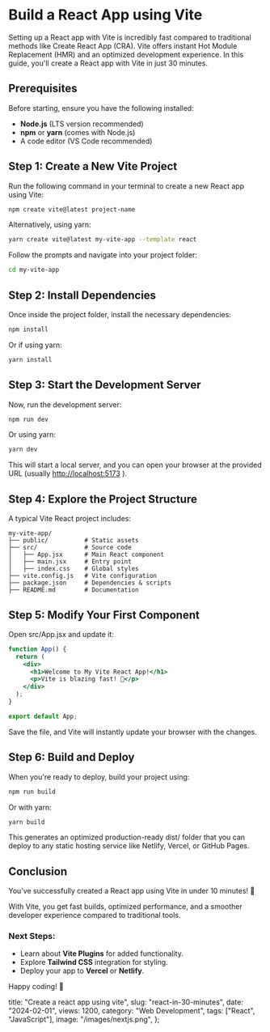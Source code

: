 # Build a React App using Vite

Setting up a React app with Vite is incredibly fast compared to traditional methods like Create React App (CRA). Vite offers instant Hot Module Replacement (HMR) and an optimized development experience. In this guide, you'll create a React app with Vite in just 30 minutes.

## Prerequisites

Before starting, ensure you have the following installed:

- **Node.js** (LTS version recommended)
- **npm** or **yarn** (comes with Node.js)
- A code editor (VS Code recommended)

## Step 1: Create a New Vite Project

Run the following command in your terminal to create a new React app using Vite:

```sh
npm create vite@latest project-name
```

Alternatively, using yarn:

```sh
yarn create vite@latest my-vite-app --template react
```

Follow the prompts and navigate into your project folder:

```sh
cd my-vite-app
```

## Step 2: Install Dependencies

Once inside the project folder, install the necessary dependencies:

```sh
npm install
```

Or if using yarn:

```sh
yarn install
```

## Step 3: Start the Development Server

Now, run the development server:

```sh
npm run dev
```

Or using yarn:

```sh
yarn dev
```

This will start a local server, and you can open your browser at the provided URL (usually [http://localhost:5173](http://localhost:5173) ).

## Step 4: Explore the Project Structure

A typical Vite React project includes:

```
my-vite-app/
├── public/          # Static assets
├── src/             # Source code
│   ├── App.jsx      # Main React component
│   ├── main.jsx     # Entry point
│   ├── index.css    # Global styles
├── vite.config.js   # Vite configuration
├── package.json     # Dependencies & scripts
├── README.md        # Documentation
```

## Step 5: Modify Your First Component

Open src/App.jsx and update it:

```jsx
function App() {
  return (
    <div>
      <h1>Welcome to My Vite React App!</h1>
      <p>Vite is blazing fast! 🚀</p>
    </div>
  );
}

export default App;
```

Save the file, and Vite will instantly update your browser with the changes.

## Step 6: Build and Deploy

When you're ready to deploy, build your project using:

```sh
npm run build
```

Or with yarn:

```sh
yarn build
```

This generates an optimized production-ready <ILH>dist/</ILH> folder that you can deploy to any static hosting service like Netlify, Vercel, or GitHub Pages.

## Conclusion

You’ve successfully created a React app using Vite in under 10 minutes! 🎉

With Vite, you get fast builds, optimized performance, and a smoother developer experience compared to traditional tools.

### Next Steps:

- Learn about **Vite Plugins** for added functionality.
- Explore **Tailwind CSS** integration for styling.
- Deploy your app to **Vercel** or **Netlify**.

Happy coding! 🚀

  title: "Create a react app using vite",
  slug: "react-in-30-minutes",
  date: "2024-02-01",
  views: 1200,
  category: "Web Development",
  tags: ["React", "JavaScript"],
  image: "/images/nextjs.png",
};
